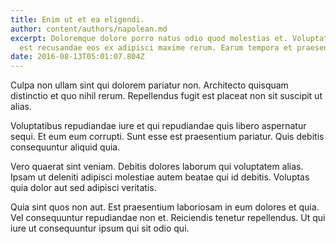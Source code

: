 ```yaml
---
title: Enim ut et ea eligendi.
author: content/authors/napolean.md
excerpt: Doloremque dolore porro natus odio quod molestias et. Voluptatem libero
  est recusandae eos ex adipisci maxime rerum. Earum tempora et praesentium.
date: 2016-08-13T05:01:07.804Z
---
```

Culpa non ullam sint qui dolorem pariatur non. Architecto quisquam distinctio et quo nihil rerum. Repellendus fugit est placeat non sit suscipit ut alias.
 Voluptatibus repudiandae iure et qui repudiandae quis libero aspernatur sequi. Et eum eum corrupti. Sunt esse est praesentium pariatur. Quis debitis consequuntur aliquid quia.
 Vero quaerat sint veniam. Debitis dolores laborum qui voluptatem alias. Ipsam ut deleniti adipisci molestiae autem beatae qui id debitis. Voluptas quia dolor aut sed adipisci veritatis.
 Quia sint quos non aut. Est praesentium laboriosam in eum dolores et quia. Vel consequuntur repudiandae non et. Reiciendis tenetur repellendus. Ut qui iure ut consequuntur ipsum qui sit odio qui.